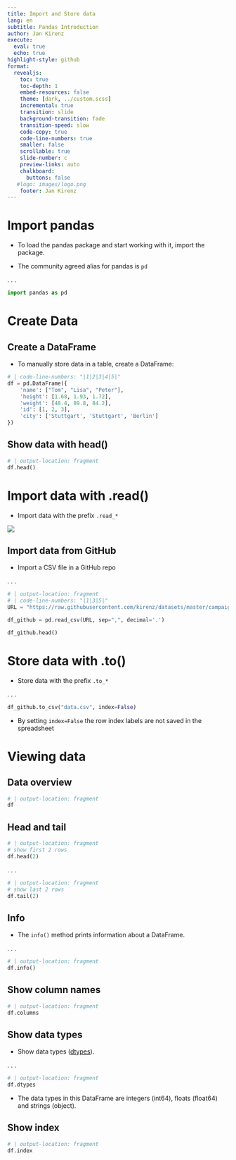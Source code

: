 ```yaml
---
title: Import and Store data
lang: en
subtitle: Pandas Introduction
author: Jan Kirenz
execute:
  eval: true
  echo: true
highlight-style: github
format:
  revealjs: 
    toc: true
    toc-depth: 1
    embed-resources: false
    theme: [dark, ../custom.scss]  
    incremental: true
    transition: slide
    background-transition: fade
    transition-speed: slow
    code-copy: true
    code-line-numbers: true
    smaller: false
    scrollable: true
    slide-number: c
    preview-links: auto
    chalkboard: 
      buttons: false
   #logo: images/logo.png
    footer: Jan Kirenz
---
```



# Import pandas

- To load the pandas package and start working with it, import the package. 

- The community agreed alias for pandas is `pd`

. . .

```python
import pandas as pd
```


# Create Data

## Create a DataFrame

- To manually store data in a table, create a DataFrame:

```python
# | code-line-numbers: "|1|2|3|4|5|"
df = pd.DataFrame({
    'name': ["Tom", "Lisa", "Peter"],
    'height': [1.68, 1.93, 1.72],
    'weight': [48.4, 89.8, 84.2],
    'id': [1, 2, 3],
    'city': ['Stuttgart', 'Stuttgart', 'Berlin']
})
```

## Show data with head()

```python
# | output-location: fragment
df.head()
```

# Import data with .read()

- Import data with the prefix `.read_*`

![](https://pandas.pydata.org/docs/_images/02_io_readwrite.svg)


## Import data from GitHub

- Import a CSV file in a GitHub repo 

. . .

```python
# | output-location: fragment
# | code-line-numbers: "|1|3|5|"
URL = "https://raw.githubusercontent.com/kirenz/datasets/master/campaign.csv"

df_github = pd.read_csv(URL, sep=",", decimal='.')

df_github.head()
```


# Store data with .to()

- Store data with the prefix `.to_*`

. . .

```python
df_github.to_csv("data.csv", index=False)
```

- By setting `index=False` the row index labels are not saved in the spreadsheet

# Viewing data

## Data overview 

```python
# | output-location: fragment
df
```

## Head and tail

```python
# | output-location: fragment
# show first 2 rows
df.head(2)
```

. . .

```python
# | output-location: fragment
# show last 2 rows
df.tail(2)
```


## Info

- The `info()` method prints information about a DataFrame.

. . .

```python
# | output-location: fragment
df.info()
```


## Show column names

```python
# | output-location: fragment
df.columns
```

## Show data types

- Show data types ([dtypes](https://pandas.pydata.org/docs/user_guide/basics.html#basics-dtypes)).

. . .

```python
# | output-location: fragment
df.dtypes
```

- The data types in this DataFrame are integers (int64), floats (float64) and strings (object).

## Show index

```python
# | output-location: fragment
df.index
```

